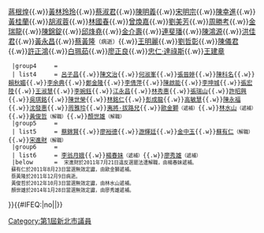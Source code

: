 {{Navbox
  |name       = 第1屆新北市議員
  |title      = {{ROC-TW}}{{flagicon|新北市}} 第1屆[[新北市議員]]<small>（2010年-2014年）</small>
  |image      = [[File:Flag of New Taipei City.svg|130px|新北市市旗]] 
  |state      = {{{state<includeonly>|collapsed</includeonly>}}}
  |belowstyle = text-align: left
  |groupstyle = text-align: left
  |group1     = [[議長]]
  | list1     = [[陳幸進]]<small>（{{KMT}}）</small>
  |group2     = [[副議長]]
  | list2     = [[陳鴻源]]<small>（{{KMT}}）</small>
  |group3     = {{KMT}} 
  | list3     = [[鄭戴麗香]]{{.w}}[[蔣根煌]]{{.w}}[[黃林玲玲]]{{.w}}[[蔡淑君]]{{.w}}[[陳明義 (1967年)|陳明義]]{{.w}}[[宋明宗]]{{.w}}[[陳幸進]]{{.w}}[[黃桂蘭 (政治人物)|黃桂蘭]]{{.w}}[[胡淑蓉]]{{.w}}[[林國春]]{{.w}}[[曾煥嘉]]{{.w}}[[劉美芳]]{{.w}}[[周勝考]]{{.w}}[[金瑞龍]]{{.w}}[[陳錦錠]]{{.w}}[[邱烽堯]]{{.w}}[[金介壽]]{{.w}}[[連斐璠]]{{.w}}[[陳鴻源]]{{.w}}[[洪佳君]]{{.w}}[[黃永昌]]{{.w}}[[蔡黃隆]]{{Sup|3}}<small>（病逝）</small>{{.w}}[[王明麗]]{{.w}}[[劉哲彰]]{{.w}}[[陳儀君]]{{.w}}[[許正鴻]]{{.w}}[[白珮茹]]{{.w}}[[廖正良]]{{.w}}[[忠仁‧達祿斯]]{{.w}}[[王建章]]
  |group4     = {{DPP}} 
  | list4     = [[呂子昌]]{{.w}}[[陳文治]]{{.w}}[[何淑峯]]{{.w}}[[張晉婷]]{{.w}}[[陳科名]]{{.w}}[[賴秋媚]]{{.w}}[[李余典]]{{.w}}[[鄭金隆]]{{.w}}[[李倩萍]]{{.w}}[[陳啟能 (政治人物)|陳啟能]]{{.w}}[[李坤城 (政治人物)|李坤城]]{{.w}}[[張宏陸]]{{.w}}[[王淑慧]]{{.w}}[[李婉鈺]]{{.w}}[[江永昌]]{{.w}}[[林秀惠]]{{.w}}[[張瑞山]]{{.w}}[[許昭興]]{{.w}}[[吳琪銘]]{{.w}}[[陳世榮 (議員)|陳世榮]]{{.w}}[[林銘仁]]{{.w}}[[彭成龍]]{{.w}}[[高敏慧]]{{.w}}[[陳永福]]{{.w}}[[沈發惠]]{{.w}}[[周雅玲]]{{.w}}[[夷將·拔路兒]]{{.w}}[[歐金獅]]{{Sup|2}}<small>（遞補）</small>{{.w}}[[林水山]]{{Sup|4}}<small>（遞補）</small>{{.w}}[[黃俊哲]]{{Sup|4}}<small>（解職）</small>{{.w}}[[顏世雄]]{{Sup|5}}<small>（解職）</small>
  |group5     = {{NPSU}} 
  | list5     = [[蔡錦賢]]{{.w}}[[廖裕德]]{{.w}}[[游輝廷]]{{.w}}[[金中玉]]{{.w}}[[蘇有仁]]{{Sup|2}}<small>（解職）</small>{{.w}}[[宋進財]]{{Sup|1}}<small>（解職）</small>
  |group6     = {{NONP}} 
  | list6     = [[李翁月娥]]{{.w}}[[楊春妹]]{{Sup|1}}<small>（遞補）</small>{{.w}}[[廖秀雄]]{{Sup|5}}<small>（遞補）</small>
  |below      = <small>{{Sup|1}} 宋進財於2011年7月21日違反選罷法遭解職，由楊春妹遞補。<br />
{{Sup|2}} 蘇有仁於2011年8月23日當選無效定讞，由歐金獅遞補。<br />
{{Sup|3}} 蔡黃隆於2011年12月9日病逝。<br />
{{Sup|4}} 黃俊哲於2012年10月3日當選無效定讞，由林水山遞補。<br />
{{Sup|5}} 顏世雄於2014年1月28日當選無效定讞，由廖秀雄遞補。</small>
}}<includeonly>{{#IFEQ:{{{cat}}}|no||[[Category:第1屆新北市議員]]}}</includeonly><noinclude>{{Documentation}}</noinclude>